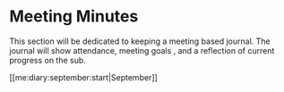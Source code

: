 # Meeting Minutes

This section will be dedicated to keeping a meeting based journal. The journal will show attendance, meeting goals , and a reflection of current progress on the sub.

[[me:diary:september:start|September]]